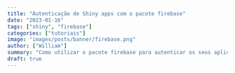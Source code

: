 ```yaml
---
title: "Autenticação de Shiny apps com o pacote firebase"
date: "2023-01-16"
tags: ["shiny", "firebase"]
categories: ["tutoriais"]
image: "images/posts/banner/firebase.png"
author: ["William"]
summary: "Como utilizar o pacote firebase para autenticar os seus aplicativos Shiny"
draft: true
---
```


